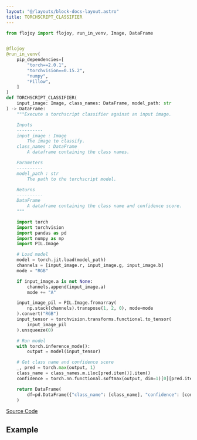 ```yaml
---
layout: "@/layouts/block-docs-layout.astro"
title: TORCHSCRIPT_CLASSIFIER
---
```



<PythonDocsDisplay docstring={docstring} />

```python
from flojoy import flojoy, run_in_venv, Image, DataFrame


@flojoy
@run_in_venv(
    pip_dependencies=[
        "torch==2.0.1",
        "torchvision==0.15.2",
        "numpy",
        "Pillow",
    ]
)
def TORCHSCRIPT_CLASSIFIER(
    input_image: Image, class_names: DataFrame, model_path: str
) -> DataFrame:
    """Execute a torchscript classifier against an input image.

    Inputs
    ----------
    input_image : Image
        The image to classify.
    class_names : DataFrame
        A dataframe containing the class names.

    Parameters
    ----------
    model_path : str
        The path to the torchscript model.

    Returns
    ----------
    DataFrame
        A dataframe containing the class name and confidence score.
    """

    import torch
    import torchvision
    import pandas as pd
    import numpy as np
    import PIL.Image

    # Load model
    model = torch.jit.load(model_path)
    channels = [input_image.r, input_image.g, input_image.b]
    mode = "RGB"

    if input_image.a is not None:
        channels.append(input_image.a)
        mode += "A"

    input_image_pil = PIL.Image.fromarray(
        np.stack(channels).transpose(1, 2, 0), mode=mode
    ).convert("RGB")
    input_tensor = torchvision.transforms.functional.to_tensor(
        input_image_pil
    ).unsqueeze(0)

    # Run model
    with torch.inference_mode():
        output = model(input_tensor)

    # Get class name and confidence score
    _, pred = torch.max(output, 1)
    class_name = class_names.m.iloc[pred.item()].item()
    confidence = torch.nn.functional.softmax(output, dim=1)[0][pred.item()].item()

    return DataFrame(
        df=pd.DataFrame({"class_name": [class_name], "confidence": [confidence]})
    )

```

[Source Code](https://github.com/flojoy-ai/blocks/blob/main/blocks/AI_ML/CLASSIFICATION/TORCHSCRIPT_CLASSIFIER/TORCHSCRIPT_CLASSIFIER.py)

## Example

